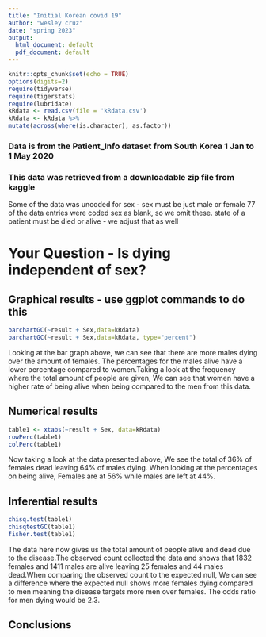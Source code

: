 ```yaml
---
title: "Initial Korean covid 19"
author: "wesley cruz"
date: "spring 2023"
output:
  html_document: default
  pdf_document: default
---
```


```r
knitr::opts_chunk$set(echo = TRUE)
options(digits=2)
require(tidyverse)
require(tigerstats)
require(lubridate)
kRdata <- read.csv(file = 'kRdata.csv')
kRdata <- kRdata %>%
mutate(across(where(is.character), as.factor))

```
### Data is from the Patient_Info dataset from South Korea 1 Jan to 1 May 2020
### This data was retrieved from a downloadable zip file from kaggle

Some of the data was uncoded for sex - sex must be just male or female
77 of the data entries were coded sex  as blank, so we omit these.
state of a patient must be died or alive - we adjust that as well   
  
# Your Question - Is dying independent of sex?






## Graphical results - use ggplot commands to do this  

```r
barchartGC(~result + Sex,data=kRdata)
barchartGC(~result + Sex,data=kRdata, type="percent")

```
  
Looking at the bar graph above, we can see that there are more males dying over the amount of females. The percentages for the males alive have a lower percentage compared to women.Taking a look at the frequency where the total amount of people are given, We can see that women have a higher rate of being alive when being compared to the men from this data.


  
## Numerical results


```r
table1 <- xtabs(~result + Sex, data=kRdata)
rowPerc(table1)
colPerc(table1)
```

Now taking a look at the data presented above, We see the total of 36% of females dead leaving 64% of males dying. When looking at the percentages on being alive, Females are at 56% while males are left at 44%.

## Inferential results 

```r
chisq.test(table1)
chisqtestGC(table1)
fisher.test(table1)
```

The data here now gives us the total amount of people alive and dead due to the disease.The observed count collected the data and shows that 1832 females and 1411 males are alive leaving 25 females and 44 males dead.When comparing the observed count to the expected null, We can see a difference where the expected null shows more females dying compared to men meaning the disease targets more men over females. The odds ratio for men dying would be 2.3.

## Conclusions

